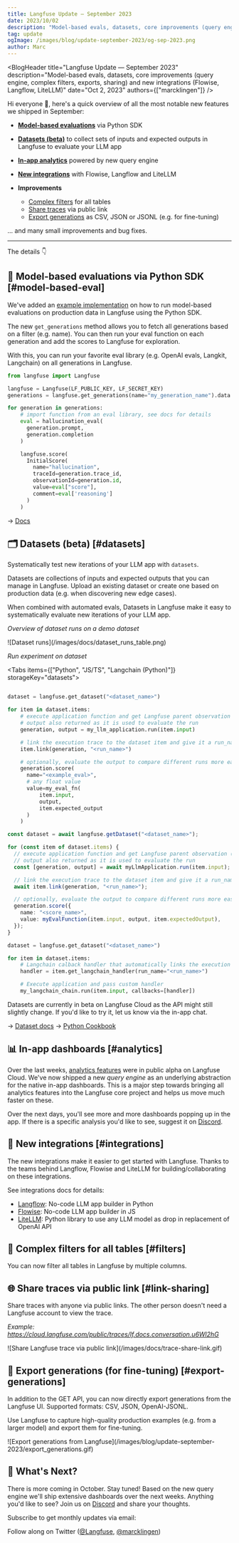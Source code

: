 ```yaml
---
title: Langfuse Update — September 2023
date: 2023/10/02
description: "Model-based evals, datasets, core improvements (query engine, complex filters, exports, sharing) and new integrations (Langflow, Flowise, LiteLLM)."
tag: update
ogImage: /images/blog/update-september-2023/og-sep-2023.png
author: Marc
---
```



<BlogHeader
  title="Langfuse Update — September 2023"
  description="Model-based evals, datasets, core improvements (query engine, complex filters, exports, sharing) and new integrations (Flowise, Langflow, LiteLLM)"
  date="Oct 2, 2023"
  authors={["marcklingen"]}
/>

Hi everyone 👋, here's a quick overview of all the most notable new features we shipped in September:

- [**Model-based evaluations**](#model-based-eval) via Python SDK

- [**Datasets (beta)**](#datasets) to collect sets of inputs and expected outputs in Langfuse to evaluate your LLM app

- [**In-app analytics**](#analytics) powered by new query engine

- [**New integrations**](#integrations) with Flowise, Langflow and LiteLLM

- **Improvements**

  - [Complex filters](#filters) for all tables
  - [Share traces](#link-sharing) via public link
  - [Export generations](#export-generations) as CSV, JSON or JSONL (e.g. for fine-tuning)

... and many small improvements and bug fixes.

---

The details 👇

## 🚦 Model-based evaluations via Python SDK [#model-based-eval]

We've added an [example implementation](/docs/scores/model-based-evals) on how to run model-based evaluations on production data in Langfuse using the Python SDK.

The new `get_generations` method allows you to fetch all generations based on a filter (e.g. name). You can then run your eval function on each generation and add the scores to Langfuse for exploration.

With this, you can run your favorite eval library (e.g. OpenAI evals, Langkit, Langchain) on all generations in Langfuse.

```python filename="Example (python)"
from langfuse import Langfuse

langfuse = Langfuse(LF_PUBLIC_KEY, LF_SECRET_KEY)
generations = langfuse.get_generations(name="my_generation_name").data

for generation in generations:
    # import function from an eval library, see docs for details
    eval = hallucination_eval(
      generation.prompt,
      generation.completion
    )

    langfuse.score(
      InitialScore(
        name="hallucination",
        traceId=generation.trace_id,
        observationId=generation.id,
        value=eval["score"],
        comment=eval['reasoning']
      )
    )
```

→ [Docs](/docs/scores/model-based-evals)

## 🗂️ Datasets (beta) [#datasets]

Systematically test new iterations of your LLM app with `datasets`.

Datasets are collections of inputs and expected outputs that you can manage in Langfuse. Upload an existing dataset or create one based on production data (e.g. when discovering new edge cases).

When combined with automated evals, Datasets in Langfuse make it easy to systematically evaluate new iterations of your LLM app.

_Overview of dataset runs on a demo dataset_

<Frame border>![Dataset runs](/images/docs/dataset_runs_table.png)</Frame>

_Run experiment on dataset_

<Tabs items={["Python", "JS/TS", "Langchain (Python)"]} storageKey="datasets">
<Tab>

```python

dataset = langfuse.get_dataset("<dataset_name>")

for item in dataset.items:
    # execute application function and get Langfuse parent observation (span/generation/event)
    # output also returned as it is used to evaluate the run
    generation, output = my_llm_application.run(item.input)

    # link the execution trace to the dataset item and give it a run_name
    item.link(generation, "<run_name>")

    # optionally, evaluate the output to compare different runs more easily
    generation.score(
      name="<example_eval>",
      # any float value
      value=my_eval_fn(
          item.input,
          output,
          item.expected_output
      )
    )
```

</Tab>
<Tab>

```ts
const dataset = await langfuse.getDataset("<dataset_name>");

for (const item of dataset.items) {
  // execute application function and get Langfuse parent observation (span/generation/event)
  // output also returned as it is used to evaluate the run
  const [generation, output] = await myLlmApplication.run(item.input);

  // link the execution trace to the dataset item and give it a run_name
  await item.link(generation, "<run_name>");

  // optionally, evaluate the output to compare different runs more easily
  generation.score({
    name: "<score_name>",
    value: myEvalFunction(item.input, output, item.expectedOutput),
  });
}
```

</Tab>
<Tab>

```python
dataset = langfuse.get_dataset("<dataset_name>")

for item in dataset.items:
    # Langchain calback handler that automatically links the execution trace to the dataset item
    handler = item.get_langchain_handler(run_name="<run_name>")

    # Execute application and pass custom handler
    my_langchain_chain.run(item.input, callbacks=[handler])
```

</Tab>
</Tabs>

Datasets are currently in beta on Langfuse Cloud as the API might still slightly change. If you'd like to try it, let us know via the in-app chat.

→ [Dataset docs](/docs/datasets)
→ [Python Cookbook](/docs/datasets/python-cookbook)

## 📊 In-app dashboards [#analytics]

Over the last weeks, [analytics features](/docs/analytics) were in public alpha on Langfuse Cloud. We've now shipped a new _query engine_ as an underlying abstraction for the native in-app dashboards. This is a major step towards bringing all analytics features into the Langfuse core project and helps us move much faster on these.

<CloudflareVideo
  videoId="19e2674bc384b4adc6989cac6aba7b34"
  aspectRatio={2.15}
  className="max-w-2xl"
  gifStyle
/>

Over the next days, you'll see more and more dashboards popping up in the app. If there is a specific analysis you'd like to see, suggest it on [Discord](/discord).

## 🔄 New integrations [#integrations]

The new integrations make it easier to get started with Langfuse. Thanks to the teams behind Langflow, Flowise and LiteLLM for building/collaborating on these integrations.

See integrations docs for details:

- [Langflow](/docs/langflow): No-code LLM app builder in Python
- [Flowise](/docs/flowise): No-code LLM app builder in JS
- [LiteLLM](/docs/litellm): Python library to use any LLM model as drop in replacement of OpenAI API

## 🔎 Complex filters for all tables [#filters]

You can now filter all tables in Langfuse by multiple columns.

<CloudflareVideo
  videoId="7f83b19adfbccfc1cb5c915d49d879f8"
  aspectRatio={1.38}
  className="max-w-2xl"
  gifStyle
/>

## 🌐 Share traces via public link [#link-sharing]

Share traces with anyone via public links. The other person doesn't need a Langfuse account to view the trace.

_Example: https://cloud.langfuse.com/public/traces/lf.docs.conversation.u6Wl2hG_

<Frame>
  ![Share Langfuse trace via public link](/images/docs/trace-share-link.gif)
</Frame>

## 💾 Export generations (for fine-tuning) [#export-generations]

In addition to the GET API, you can now directly export generations from the Langfuse UI. Supported formats: CSV, JSON, OpenAI-JSONL.

Use Langfuse to capture high-quality production examples (e.g. from a larger model) and export them for fine-tuning.

<Frame>
  ![Export generations from
  Langfuse](/images/blog/update-september-2023/export_generations.gif)
</Frame>

## 🚢 What's Next?

There is more coming in October. Stay tuned! Based on the new query engine we'll ship extensive dashboards over the next weeks. Anything you'd like to see? Join us on [Discord](/discord) and share your thoughts.


Subscribe to get monthly updates via email:

<ProductUpdateSignup
  source="Product update [September 2023]"
  className="mt-3"
/>

Follow along on Twitter ([@Langfuse](https://twitter.com/langfuse), [@marcklingen](https://twitter.com/marcklingen))
